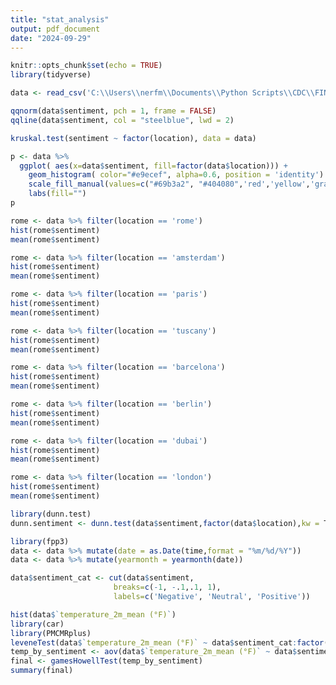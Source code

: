 ```yaml
---
title: "stat_analysis"
output: pdf_document
date: "2024-09-29"
---
```


```r
knitr::opts_chunk$set(echo = TRUE)
library(tidyverse)
```



```r
data <- read_csv('C:\\Users\\nerfm\\Documents\\Python Scripts\\CDC\\FINAL_sentiment_merged.csv')
```


```r
qqnorm(data$sentiment, pch = 1, frame = FALSE)
qqline(data$sentiment, col = "steelblue", lwd = 2)
```

```r
kruskal.test(sentiment ~ factor(location), data = data)
```

```r
p <- data %>%
  ggplot( aes(x=data$sentiment, fill=factor(data$location))) +
    geom_histogram( color="#e9ecef", alpha=0.6, position = 'identity') +
    scale_fill_manual(values=c("#69b3a2", "#404080",'red','yellow','gray','brown','magenta','purple')) +
    labs(fill="")
p
```
```r
rome <- data %>% filter(location == 'rome')
hist(rome$sentiment)
mean(rome$sentiment)
```
```r
rome <- data %>% filter(location == 'amsterdam')
hist(rome$sentiment)
mean(rome$sentiment)
```
```r
rome <- data %>% filter(location == 'paris')
hist(rome$sentiment)
mean(rome$sentiment)
```
```r
rome <- data %>% filter(location == 'tuscany')
hist(rome$sentiment)
mean(rome$sentiment)
```
```r
rome <- data %>% filter(location == 'barcelona')
hist(rome$sentiment)
mean(rome$sentiment)
```
```r
rome <- data %>% filter(location == 'berlin')
hist(rome$sentiment)
mean(rome$sentiment)
```
```r
rome <- data %>% filter(location == 'dubai')
hist(rome$sentiment)
mean(rome$sentiment)
```
```r
rome <- data %>% filter(location == 'london')
hist(rome$sentiment)
mean(rome$sentiment)
```

```r
library(dunn.test)
dunn.sentiment <- dunn.test(data$sentiment,factor(data$location),kw = T, method = 'bonferroni')
```

```r
library(fpp3)
data <- data %>% mutate(date = as.Date(time,format = "%m/%d/%Y"))
data <- data %>% mutate(yearmonth = yearmonth(date))
```

```r
data$sentiment_cat <- cut(data$sentiment,
                       breaks=c(-1, -.1,.1, 1),
                       labels=c('Negative', 'Neutral', 'Positive'))
```

```r
hist(data$`temperature_2m_mean (°F)`)
library(car)
library(PMCMRplus)
leveneTest(data$`temperature_2m_mean (°F)` ~ data$sentiment_cat:factor(data$location))
temp_by_sentiment <- aov(data$`temperature_2m_mean (°F)` ~ data$sentiment_cat + factor(data$location))
final <- gamesHowellTest(temp_by_sentiment)
summary(final)
```





